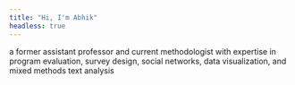 ```yaml
---
title: "Hi, I'm Abhik"
headless: true
---
```


a former assistant professor and current methodologist with expertise in program evaluation, survey design, social networks, data visualization, and mixed methods text analysis